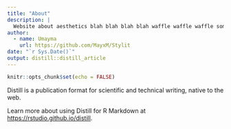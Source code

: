 ```yaml
---
title: "About"
description: |
  Website about aesthetics blah blah blah blah waffle waffle waffle some more
author:
  - name: Umayma 
    url: https://github.com/MayxM/Stylit
date: "`r Sys.Date()`"
output: distill::distill_article
---
```


```r
knitr::opts_chunk$set(echo = FALSE)
```

Distill is a publication format for scientific and technical writing, native to the web. 

Learn more about using Distill for R Markdown at <https://rstudio.github.io/distill>.





